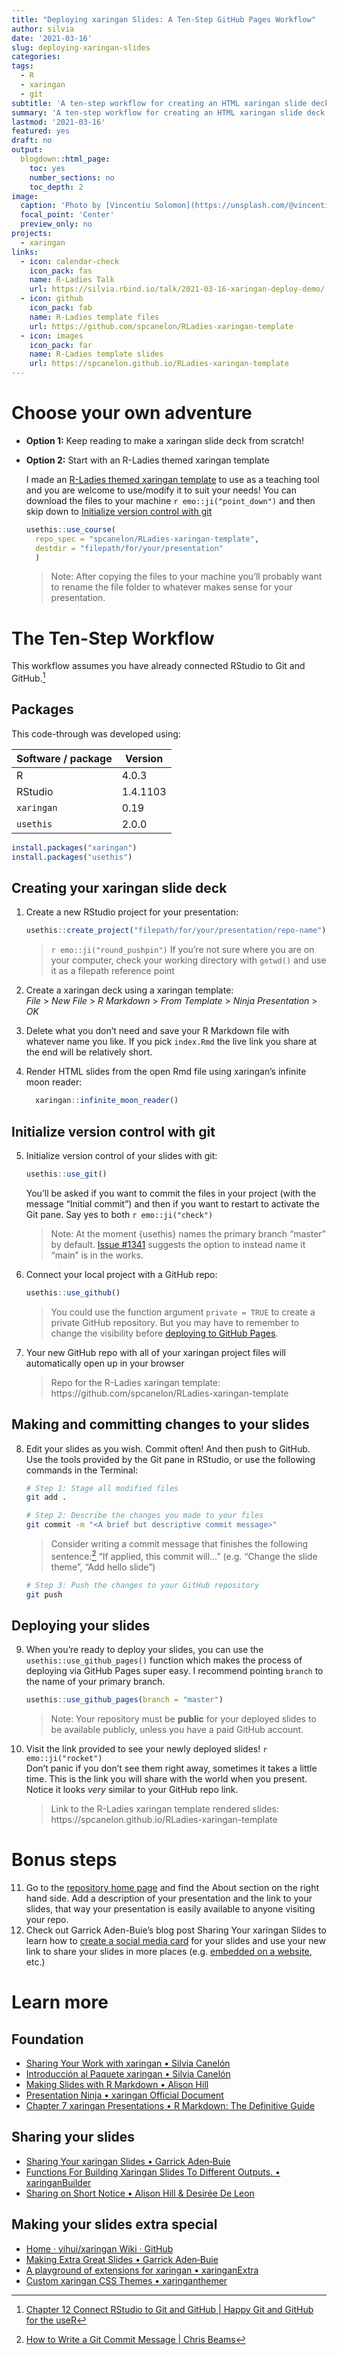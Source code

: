```yaml
---
title: "Deploying xaringan Slides: A Ten-Step GitHub Pages Workflow"
author: silvia
date: '2021-03-16'
slug: deploying-xaringan-slides
categories:
tags:
  - R
  - xaringan
  - git
subtitle: 'A ten-step workflow for creating an HTML xaringan slide deck and deploying it to the web using GitHub Pages'
summary: 'A ten-step workflow for creating an HTML xaringan slide deck and deploying it to the web using GitHub Pages'
lastmod: '2021-03-16'
featured: yes
draft: no
output:
  blogdown::html_page:
    toc: yes
    number_sections: no
    toc_depth: 2
image:
  caption: 'Photo by [Vincentiu Solomon](https://unsplash.com/@vincentiu)'
  focal_point: 'Center'
  preview_only: no
projects: 
  - xaringan
links:
  - icon: calendar-check
    icon_pack: fas
    name: R-Ladies Talk
    url: https://silvia.rbind.io/talk/2021-03-16-xaringan-deploy-demo/
  - icon: github
    icon_pack: fab
    name: R-Ladies template files
    url: https://github.com/spcanelon/RLadies-xaringan-template
  - icon: images
    icon_pack: far
    name: R-Ladies template slides
    url: https://spcanelon.github.io/RLadies-xaringan-template
---
```


# Choose your own adventure
- **Option 1:** Keep reading to make a xaringan slide deck from scratch!
- **Option 2:** Start with an R-Ladies themed xaringan template

    I made an [R-Ladies themed xaringan template](https://spcanelon.github.io/RLadies-xaringan-template) to use as a teaching tool and you are welcome to use/modify it to suit your needs! You can download the files to your machine `r emo::ji("point_down")` and then skip down to [Initialize version control with git](#initialize-version-control-with-git)
    
    ```r
    usethis::use_course(
      repo_spec = "spcanelon/RLadies-xaringan-template",
      destdir = "filepath/for/your/presentation"
      )
    ```

    > Note: After copying the files to your machine you'll probably want to rename the file folder to whatever makes sense for your presentation.

# The Ten-Step Workflow

This workflow assumes you have already connected RStudio to Git and GitHub.^[[Chapter 12 Connect RStudio to Git and GitHub | Happy Git and GitHub for the useR](https://happygitwithr.com/rstudio-git-github.html)]

## Packages

This code-through was developed using:

| Software / package    | Version               |
|-----------------------|-----------------------|
| R                     | 4.0.3                 | 
| RStudio               | 1.4.1103              |  
| `xaringan`            | 0.19                  |
| `usethis`             | 2.0.0                 |

```r
install.packages("xaringan")
install.packages("usethis")
```


## Creating your xaringan slide deck

1. Create a new RStudio project for your presentation:

    ```r
    usethis::create_project("filepath/for/your/presentation/repo-name")
    ```

    > `r emo::ji("round_pushpin")` If you're not sure where you are on your computer, check your working directory with `getwd()` and use it as a filepath reference point
    
<!--Output:    
    ```r
    New project 'rladies-xaringan-template' is nested inside an existing project '/filepath/for/the/presentation/', which is rarely a good idea.
    If this is unexpected, the here package has a function, `here::dr_here()` that reveals why '/filepath/for/the/presentation/' is regarded as a project.
    Do you want to create anyway?
    
    1: Absolutely not
    2: Yup
    3: No
    
    Selection: 2
    ```
-->

2. Create a xaringan deck using a xaringan template:<br>
_File_ > _New File_ > _R Markdown_ > _From Template_ > _Ninja Presentation_ > _OK_
3. Delete what you don't need and save your R Markdown file with whatever name you like. If you pick `index.Rmd` the live link you share at the end will be relatively short.

6. Render HTML slides from the open Rmd file using xaringan's infinite moon reader:
  
    ```r
      xaringan::infinite_moon_reader()
    ```


## Initialize version control with git

5. Initialize version control of your slides with git: 

    ```r
    usethis::use_git()
    ```

    You'll be asked if you want to commit the files in your project (with the message "Initial commit") and then if you want to restart to activate the Git pane.  Say yes to both `r emo::ji("check")`

    > Note: At the moment {usethis} names the primary branch "master" by default. [Issue #1341](https://github.com/r-lib/usethis/issues/1341) suggests the option to instead name it "main" is in the works.

<!--Output:
> usethis::use_git()
✓ Setting active project to '/filepath/for/the/presentation/rladies-xaringan-template'
✓ Initialising Git repo
✓ Adding '.Rhistory', '.Rdata', '.httr-oauth', '.DS_Store' to '.gitignore'
There are 6 uncommitted files:
* '.gitignore'
* 'index_files/'
* 'index.html'
* 'index.Rmd'
* 'libs/'
* 'rladies-xaringan-template.Rproj'
Is it ok to commit them?

1: Yup
2: Negative
3: No way

Selection: 1


✓ Adding files
✓ Making a commit with message 'Initial commit'
● A restart of RStudio is required to activate the Git pane
Restart now?

1: Yes
2: Nope
3: Not now

Selection: 

-->

6. Connect your local project with a GitHub repo:

    ```r
    usethis::use_github()
    ```

    > You could use the function argument `private = TRUE` to create a private GitHub repository. But you may have to remember to change the visibility before [deploying to GitHub Pages](#deploying-your-slides).

<!--Output:
> usethis::use_github(private = TRUE)
ℹ Defaulting to https Git protocol
✓ Setting active project to '/filepath/for/the/presentation/rladies-xaringan-template'
✓ Checking that current branch is default branch ('master')
✓ Creating private GitHub repository 'spcanelon/rladies-xaringan-template'
✓ Setting remote 'origin' to 'https://github.com/spcanelon/rladies-xaringan-template.git'
✓ Pushing 'master' branch to GitHub and setting 'origin/master' as upstream branch
✓ Opening URL 'https://github.com/spcanelon/rladies-xaringan-template'
-->

7. Your new GitHub repo with all of your xaringan project files will automatically open up in your browser

    > Repo for the R-Ladies xaringan template:<br>
    https://github.com/spcanelon/RLadies-xaringan-template

## Making and committing changes to your slides

8. Edit your slides as you wish. Commit often! And then push to GitHub. Use the tools provided by the Git pane in RStudio, or use the following commands in the Terminal: 

    ```bash
    # Step 1: Stage all modified files
    git add .
    ```

    ```bash
    # Step 2: Describe the changes you made to your files
    git commit -m "<A brief but descriptive commit message>"
    ```
> Consider writing a commit message that finishes the following sentence:^[[How to Write a Git Commit Message | Chris Beams](https://chris.beams.io/posts/git-commit/#imperative)] "If applied, this commit will..." (e.g. "Change the slide theme", "Add hello slide")

    ```bash
    # Step 3: Push the changes to your GitHub repository
    git push
    ```
  
## Deploying your slides

9. When you're ready to deploy your slides, you can use the `usethis::use_github_pages()` function which makes the process of deploying via GitHub Pages super easy. I recommend pointing `branch` to the name of your primary branch.

    ```r
    usethis::use_github_pages(branch = "master")
    ```
    
    > Note: Your repository must be **public** for your deployed slides to be available publicly, unless you have a paid GitHub account.
    
<!--Output:
> usethis::use_github_pages(branch = "master")
✓ Setting active project to '/Users/scanelon/Box/2-Teaching/R-Projects/R-Ladies/RLadies-xaringan-template'
✓ Activating GitHub Pages for 'spcanelon/rladies-xaringan-template'
✓ GitHub Pages is publishing from:
● URL: 'https://spcanelon.github.io/RLadies-xaringan-template/'
● Branch: 'master'
● Path: '/'
-->

10. Visit the link provided to see your newly deployed slides! `r emo::ji("rocket")`<br>Don't panic if you don't see them right away, sometimes it takes a little time. This is the link you will share with the world when you present. Notice it looks _very_ similar to your GitHub repo link.

    > Link to the R-Ladies xaringan template rendered slides:<br>
    https://spcanelon.github.io/RLadies-xaringan-template


# Bonus steps

11. Go to the [repository home page](https://github.com/spcanelon/RLadies-xaringan-template) and find the About section on the right hand side. Add a description of your presentation and the link to your slides, that way your presentation is easily available to anyone visiting your repo.
12. Check out Garrick Aden-Buie's blog post Sharing Your xaringan Slides to learn how to [create a social media card](https://www.garrickadenbuie.com/blog/sharing-xaringan-slides/#create-a-social-media-card) for your slides and use your new link to share your slides in more places (e.g. [embedded on a website](https://www.garrickadenbuie.com/blog/sharing-xaringan-slides/#embed-your-slides), etc.)

# Learn more

## Foundation
- [Sharing Your Work with xaringan • Silvia Canelón](https://spcanelon.github.io/xaringan-basics-and-beyond/index.html)
- [Introducción al Paquete xaringan • Silvia Canelón](https://silvia.rbind.io/talk/2020-12-17-introduccion-xaringan/)
- [Making Slides with R Markdown • Alison Hill](https://arm.rbind.io/slides/xaringan.html)
- [Presentation Ninja • xaringan Official Document](https://slides.yihui.org/xaringan/)
- [Chapter 7 xaringan Presentations • R Markdown: The Definitive Guide](https://bookdown.org/yihui/rmarkdown/xaringan.html)

## Sharing your slides
- [Sharing Your xaringan Slides • Garrick Aden‑Buie](https://www.garrickadenbuie.com/blog/sharing-xaringan-slides/)
- [Functions For Building Xaringan Slides To Different Outputs. • xaringanBuilder](https://jhelvy.github.io/xaringanBuilder/)
- [Sharing on Short Notice • Alison Hill & Desirée De Leon](https://alison.rbind.io/talk/2020-sharing-short-notice/)

## Making your slides extra special
- [Home · yihui/xaringan Wiki · GitHub](https://github.com/yihui/xaringan/wiki)
- [Making Extra Great Slides • Garrick Aden‑Buie](https://www.garrickadenbuie.com/talk/extra-great-slides-nyhackr/)
- [A playground of extensions for xaringan • xaringanExtra](https://pkg.garrickadenbuie.com/xaringanExtra/#/?id=xaringanextra)
- [Custom xaringan CSS Themes • xaringanthemer](https://pkg.garrickadenbuie.com/xaringanthemer/)
